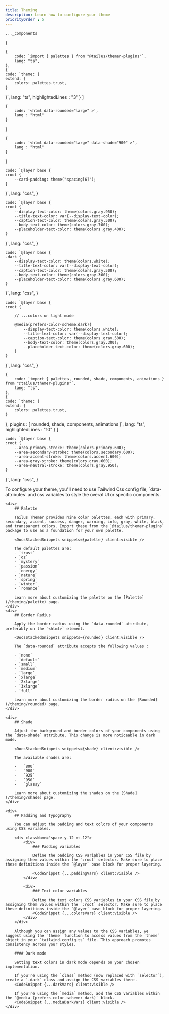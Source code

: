 ```yaml
---
title: Theming
description: Learn how to configure your theme
priorityOrder : 5
---
```



    ..._components
}

    {
        code: `import { palettes } from "@tailus/themer-plugins"`,
        lang: "ts",
    },
    {
    code: `theme: {
    extend: {
        colors: palettes.trust,
    }
}`,
    lang: "ts",
    highlightedLines : "3"
  }
]

    {
        code: '<html data-rounded="large" >',
        lang : "html"
    }
]

    {
        code: '<html data-rounded="large" data-shade="900" >',
        lang : "html"
    }
]

    code: `@layer base {
    :root {
        --card-padding: theme("spacing[6]");
    }
}`,
    lang: "css",
}

    code: `@layer base {
    :root {
        --display-text-color: theme(colors.gray.950);
        --title-text-color: var(--display-text-color);
        --caption-text-color: theme(colors.gray.500);
        --body-text-color: theme(colors.gray.700);
        --placeholder-text-color: theme(colors.gray.400);
    }
}`,
    lang: "css",
}

    code: `@layer base {
    .dark {
        --display-text-color: theme(colors.white);
        --title-text-color: var(--display-text-color);
        --caption-text-color: theme(colors.gray.500);
        --body-text-color: theme(colors.gray.300);
        --placeholder-text-color: theme(colors.gray.600);
    }
}`,
    lang: "css",
}

    code: `@layer base {
    :root {

        // ...colors on light mode

        @media(prefers-color-scheme:dark){
            --display-text-color: theme(colors.white);
            --title-text-color: var(--display-text-color);
            --caption-text-color: theme(colors.gray.500);
            --body-text-color: theme(colors.gray.300);
            --placeholder-text-color: theme(colors.gray.600);
        }
    }
}`,
    lang: "css",
}

    {
        code: `import { palettes, rounded, shade, components, animations } from "@tailus/themer-plugins"`,
        lang: "ts",
    },
    {
    code: `theme: {
    extend: {
        colors: palettes.trust,
    }
},
plugins : [
    rounded,
    shade,
    components,
    animations
]`,
    lang: "ts",
    highlightedLines : "10"
    }
]

    code: `@layer base {
    :root {
        --area-primary-stroke: theme(colors.primary.600);
        --area-secondary-stroke: theme(colors.secondary.600);
        --area-accent-stroke: theme(colors.accent.600);
        --area-gray-stroke: theme(colors.gray.600);
        --area-neutral-stroke: theme(colors.gray.950);
    }
}`,
    lang: "css",
}

<div className="space-y-20">
    <div>
        To configure your theme, you'll need to use Tailwind Css config file, `data-attributes` and css variables to style the overal UI or specific components.
    </div>

    <div>
        ## Palette

        Tailus Themer provides nine color palettes, each with primary, secondary, accent, success, danger, warning, info, gray, white, black, and transparent colors. Import these from the `@tailus/themer-plugins` package to use as a foundation for your own palette.
        
        <DocsStackedSnippets snippets={palette} client:visible />

        The default palettes are:
        - `trust`
        - `oz`
        - `mystery`
        - `passion`
        - `energy`
        - `nature`
        - `spring`
        - `winter`
        - `romance`

        Learn more about customizing the palette on the [Palette](/theming/palette) page.
    </div>
    <div>
        ## Border Radius

        Apply the border radius using the `data-rounded` attribute, preferably on the `<html>` element.

        <DocsStackedSnippets snippets={rounded} client:visible />
        
        The `data-rounded` attribute accepts the following values :

        - `none`
        - `default`
        - `small`
        - `medium`
        - `large`
        - `xlarge`
        - `2xlarge`
        - `3xlarge`
        - `full`

        Learn more about customizing the border radius on the [Rounded](/theming/rounded) page.
    </div>

    <div>
        ## Shade

        Adjust the background and border colors of your components using the `data-shade` attribute. This change is more noticeable in dark mode.

        <DocsStackedSnippets snippets={shade} client:visible />

        The available shades are:

        -   `800`
        -   `900`
        -   `925`
        -   `950`
        -   `glassy`

        Learn more about customizing the shades on the [Shade](/theming/shade) page.
    </div>

    <div>
        ## Padding and Typography
        
        You can adjust the padding and text colors of your components using CSS variables. 

        <div className="space-y-12 mt-12">
            <div>
                ### Padding variables
                
                Define the padding CSS variables in your CSS file by assigning them values within the `:root` selector. Make sure to place these definitions inside the `@layer` base block for proper layering.
            
                <CodeSnippet {...paddingVars} client:visible />
            </div>

            <div>
                ### Text color variables

                Define the text colors CSS variables in your CSS file by assigning them values within the `:root` selector. Make sure to place these definitions inside the `@layer` base block for proper layering.
                <CodeSnippet {...colorsVars} client:visible />
            </div>
        </div>

        Although you can assign any values to the CSS variables, we suggest using the `theme` function to access values from the `theme` object in your `tailwind.config.ts` file. This approach promotes consistency across your styles.
        
        #### Dark mode

        Setting text colors in dark mode depends on your chosen implementation. 
        
        If you're using the `class` method (now replaced with `selector`), create a `.dark` class and assign the CSS variables there. 
        <CodeSnippet {...darkVars} client:visible />

        If you're using the `media` method, add the CSS variables within the `@media (prefers-color-scheme: dark)` block.
        <CodeSnippet {...mediaDarkVars} client:visible />
    </div>
</div>